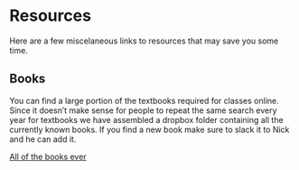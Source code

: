 # Resources {#resources}

Here are a few miscelaneous links to resources that may save you some time. 

## Books

You can find a large portion of the textbooks required for classes online. Since it doesn't make sense for people to repeat the same search every year for textbooks we have assembled a dropbox folder containing all the currently known books. If you find a new book make sure to slack it to Nick and he can add it. 

[All of the books ever](https://www.dropbox.com/sh/mea9q94nletfsdy/AACD5QC_-RZKfBakR6qSXVrSa?dl=0)

